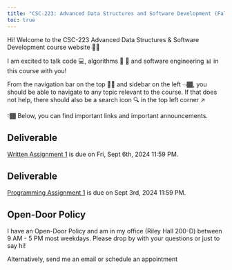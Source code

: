 ```yaml
---
title: "CSC-223: Advanced Data Structures and Software Development (Fall 2024)"
toc: true
---
```


Hi! Welcome to the CSC-223 Advanced Data Structures & Software Development course website 👋🏾

I am excited to talk code 💻, algorithms 🔄 🔀 and software engineering 📊 in this course with you!

From the navigation bar on the top ☝🏾 and sidebar on the left 👈🏾, you should be able to navigate to any topic relevant to the course. If that does not help, there should also be a search icon 🔍 in the top left corner ↗️

👇🏾 Below, you can find important links and important announcements.

::: {.callout-caution}

# Deliverable
[Written Assignment 1](https://docs.google.com/document/d/1vRoSzj1mckpqtmpI7py7vbXHw7t1_t2g1cvNeOBbcjY/edit?usp=sharing) is due on Fri, Sept 6th, 2024 11:59 PM.
:::

::: {.callout-caution}
# Deliverable
[Programming Assignment 1](https://docs.google.com/document/d/1HIKpiqWcxSTER-SAyb88wG-b-Qe_S9w_L5uRBXlrwaY/edit?usp=sharing) is due on Sept 3rd, 2024 11:59 PM.
:::

::: {.callout-tip}
## Open-Door Policy
I have an Open-Door Policy and am in my office (Riley Hall 200-D) between 9 AM - 5 PM most weekdays. Please drop by with your questions or just to say hi!

Alternatively, send me an email or schedule an appointment
:::

